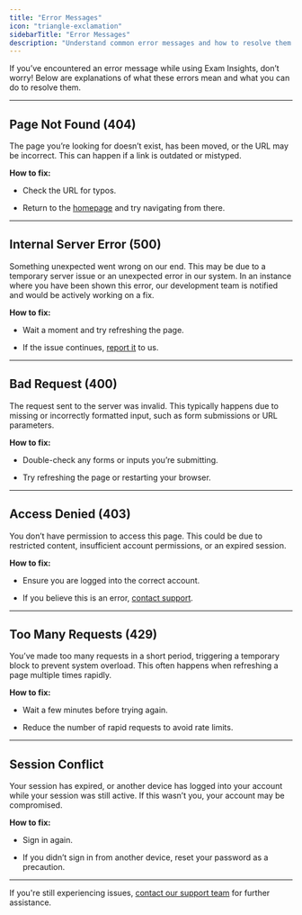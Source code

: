 ```yaml
---
title: "Error Messages"
icon: "triangle-exclamation"
sidebarTitle: "Error Messages"
description: "Understand common error messages and how to resolve them."
---
```


If you’ve encountered an error message while using Exam Insights, don’t worry! Below are explanations of what these errors mean and what you can do to resolve them.

***

## Page Not Found (404)

<Warning>
  The page you’re looking for doesn’t exist, has been moved, or the URL may be incorrect. This can happen if a link is outdated or mistyped.
</Warning>

**How to fix:**

* Check the URL for typos.

* Return to the [homepage](https://exam-insights.com/home/) and try navigating from there.

***

## Internal Server Error (500)

<Warning>
  Something unexpected went wrong on our end. This may be due to a temporary server issue or an unexpected error in our system. In an instance where you have been shown this error, our development team is notified and would be actively working on a fix.
</Warning>

**How to fix:**

* Wait a moment and try refreshing the page.

* If the issue continues, [report it](https://exam-insights.com/contact-us/) to us.

***

## Bad Request (400)

<Warning>
  The request sent to the server was invalid. This typically happens due to missing or incorrectly formatted input, such as form submissions or URL parameters.
</Warning>

**How to fix:**

* Double-check any forms or inputs you’re submitting.

* Try refreshing the page or restarting your browser.

***

## Access Denied (403)

<Warning>
  You don’t have permission to access this page. This could be due to restricted content, insufficient account permissions, or an expired session.
</Warning>

**How to fix:**

* Ensure you are logged into the correct account.

* If you believe this is an error, [contact support](https://exam-insights.com/contact-us/).

***

## Too Many Requests (429)

<Warning>
  You’ve made too many requests in a short period, triggering a temporary block to prevent system overload. This often happens when refreshing a page multiple times rapidly.
</Warning>

**How to fix:**

* Wait a few minutes before trying again.

* Reduce the number of rapid requests to avoid rate limits.

***

## Session Conflict

<Warning>
  Your session has expired, or another device has logged into your account while your session was still active. If this wasn’t you, your account may be compromised.
</Warning>

**How to fix:**

* Sign in again.

* If you didn’t sign in from another device, reset your password as a precaution.

***

If you're still experiencing issues, [contact our support team](https://exam-insights.com/contact-us/) for further assistance.